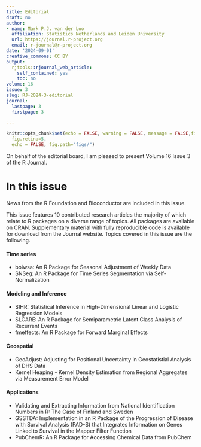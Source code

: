 ```yaml
---
title: Editorial
draft: no
author:
- name: Mark P.J. van der Loo
  affiliation: Statistics Netherlands and Leiden University
  url: https://journal.r-project.org
  email: r-journal@r-project.org
date: '2024-09-01'
creative_commons: CC BY
output:
  rjtools::rjournal_web_article:
    self_contained: yes
    toc: no
volume: 16
issue: 3
slug: RJ-2024-3-editorial
journal:
  lastpage: 3
  firstpage: 3

---
```




```r
knitr::opts_chunk$set(echo = FALSE, warning = FALSE, message = FALSE,fig.align = "center",
  fig.retina=5,
  echo = FALSE, fig.path="figs/")

```

On behalf of the editorial board, I am pleased to present Volume 16 Issue 3 of
the R Journal.

# In this issue {-}

News from the R Foundation and Bioconductor are included in this issue.

\noindent This issue features 10 contributed research articles the majority of
which relate to R packages on a diverse range of topics. All packages are
available on CRAN. Supplementary  material with fully reproducible code is
available for download from the Journal website. Topics covered in this issue
are the following.



#### Time series

- boiwsa: An R Package for Seasonal Adjustment of Weekly Data
- SNSeg: An R Package for  Time Series Segmentation via Self-Normalization

#### Modeling and Inference

- SIHR: Statistical Inference in High-Dimensional Linear and Logistic Regression Models
- SLCARE: An R Package for Semiparametric Latent Class Analysis of Recurrent Events
- fmeffects: An R Package for Forward Marginal Effects

#### Geospatial

- GeoAdjust: Adjusting for Positional Uncertainty in Geostatistial Analysis of DHS Data
- Kernel Heaping - Kernel Density Estimation from Regional Aggregates via Measurement Error Model


#### Applications

- Validating and Extracting Information from National Identification Numbers in R: The Case of Finland and Sweden
- GSSTDA: Implementation in an R Package of the Progression of Disease with Survival Analysis (PAD-S) that Integrates Information on Genes Linked to Survival in the Mapper Filter Function
- PubChemR: An R Package for Accessing Chemical Data from PubChem



































